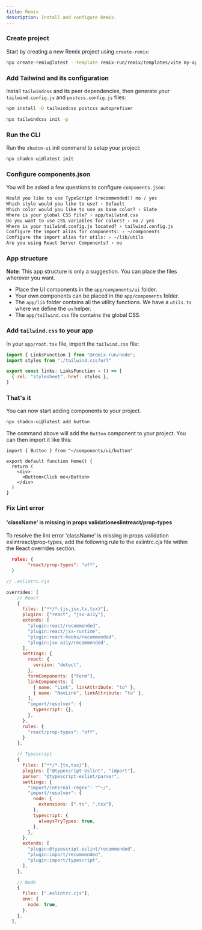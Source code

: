 ```yaml
---
title: Remix
description: Install and configure Remix.
---
```


<Steps>

### Create project

Start by creating a new Remix project using `create-remix`:

```bash
npx create-remix@latest --template remix-run/remix/templates/vite my-app
```
### Add Tailwind and its configuration

Install `tailwindcss` and its peer dependencies, then generate your `tailwind.config.js` and `postcss.config.js` files:

```bash
npm install -D tailwindcss postcss autoprefixer

npx tailwindcss init -p
```

### Run the CLI

Run the `shadcn-ui` init command to setup your project:

```bash
npx shadcn-ui@latest init
```

### Configure components.json

You will be asked a few questions to configure `components.json`:

```txt showLineNumbers
Would you like to use TypeScript (recommended)? no / yes
Which style would you like to use? › Default
Which color would you like to use as base color? › Slate
Where is your global CSS file? › app/tailwind.css
Do you want to use CSS variables for colors? › no / yes
Where is your tailwind.config.js located? › tailwind.config.js
Configure the import alias for components: › ~/components
Configure the import alias for utils: › ~/lib/utils
Are you using React Server Components? › no
```

### App structure

<Callout>

**Note**: This app structure is only a suggestion. You can place the files wherever you want.

</Callout>

- Place the UI components in the `app/components/ui` folder.
- Your own components can be placed in the `app/components` folder.
- The `app/lib` folder contains all the utility functions. We have a `utils.ts` where we define the `cn` helper.
- The `app/tailwind.css` file contains the global CSS.


### Add `tailwind.css` to your app

In your `app/root.tsx` file, import the `tailwind.css` file:

```js {1,2,5}
import { LinksFunction } from "@remix-run/node";
import styles from "./tailwind.css?url"

export const links: LinksFunction = () => [
  { rel: "stylesheet", href: styles },
]
```

### That's it

You can now start adding components to your project.

```bash
npx shadcn-ui@latest add button
```

The command above will add the `Button` component to your project. You can then import it like this:

```tsx {1,6} showLineNumbers
import { Button } from "~/components/ui/button"

export default function Home() {
  return (
    <div>
      <Button>Click me</Button>
    </div>
  )
}
```
### Fix Lint error

#### 'className' is missing in props validationeslintreact/prop-types

To resolve the lint error 'className' is missing in props validation eslintreact/prop-types, add the following rule to the eslintrc.cjs file within the React overrides section.
```json 
  rules: {
        "react/prop-types": "off",
  }
```
```cjs {27,28,29} showLineNumbers
// .eslintrc.cjs 

overrides: [
    // React
    {
      files: ["**/*.{js,jsx,ts,tsx}"],
      plugins: ["react", "jsx-a11y"],
      extends: [
        "plugin:react/recommended",
        "plugin:react/jsx-runtime",
        "plugin:react-hooks/recommended",
        "plugin:jsx-a11y/recommended",
      ],
      settings: {
        react: {
          version: "detect",
        },
        formComponents: ["Form"],
        linkComponents: [
          { name: "Link", linkAttribute: "to" },
          { name: "NavLink", linkAttribute: "to" },
        ],
        "import/resolver": {
          typescript: {},
        },
      },
      rules: {
        "react/prop-types": "off",
      }
    },

    // Typescript
    {
      files: ["**/*.{ts,tsx}"],
      plugins: ["@typescript-eslint", "import"],
      parser: "@typescript-eslint/parser",
      settings: {
        "import/internal-regex": "^~/",
        "import/resolver": {
          node: {
            extensions: [".ts", ".tsx"],
          },
          typescript: {
            alwaysTryTypes: true,
          },
        },
      },
      extends: [
        "plugin:@typescript-eslint/recommended",
        "plugin:import/recommended",
        "plugin:import/typescript",
      ],
    },

    // Node
    {
      files: [".eslintrc.cjs"],
      env: {
        node: true,
      },
    },
  ],
```

</Steps>
